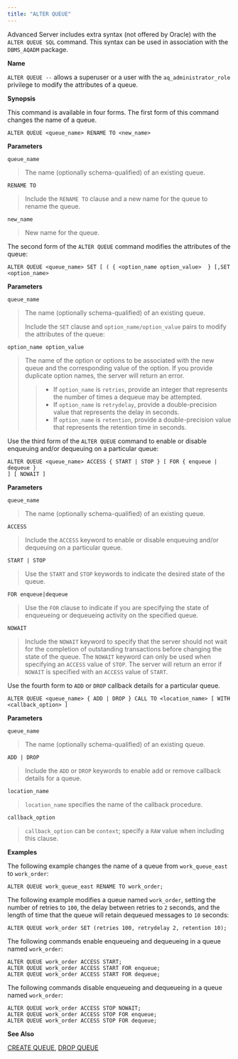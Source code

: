 ```yaml
---
title: "ALTER QUEUE"
---
```


<div id="alter_queue" class="registered_link"></div>

Advanced Server includes extra syntax (not offered by Oracle) with the `ALTER QUEUE SQL` command. This syntax can be used in association with the `DBMS_AQADM` package.

**Name**

`ALTER QUEUE --` allows a superuser or a user with the `aq_administrator_role` privilege to modify the attributes of a queue.

**Synopsis**

This command is available in four forms. The first form of this command changes the name of a queue.

```text
ALTER QUEUE <queue_name> RENAME TO <new_name>
```

**Parameters**

`queue_name`

> The name (optionally schema-qualified) of an existing queue.

`RENAME TO`

> Include the `RENAME TO` clause and a new name for the queue to rename the queue.

`new_name`

> New name for the queue.

The second form of the `ALTER QUEUE` command modifies the attributes of the queue:

```text
ALTER QUEUE <queue_name> SET [ ( { <option_name option_value>  } [,SET
<option_name>
```

**Parameters**

`queue_name`

> The name (optionally schema-qualified) of an existing queue.
>
> Include the `SET` clause and `option_name/option_value` pairs to modify the attributes of the queue:

`option_name option_value`

> The name of the option or options to be associated with the new queue and the corresponding value of the option. If you provide duplicate option names, the server will return an error.
>
> > -   If `option_name` is `retries`, provide an integer that represents the number of times a dequeue may be attempted.
> > -   If `option_name` is `retrydelay`, provide a double-precision value that represents the delay in seconds.
> > -   If `option_name` is `retention`, provide a double-precision value that represents the retention time in seconds.

Use the third form of the `ALTER QUEUE` command to enable or disable enqueuing and/or dequeuing on a particular queue:

```text
ALTER QUEUE <queue_name> ACCESS { START | STOP } [ FOR { enqueue | dequeue }
] [ NOWAIT ]
```

**Parameters**

`queue_name`

> The name (optionally schema-qualified) of an existing queue.

`ACCESS`

> Include the `ACCESS` keyword to enable or disable enqueuing and/or dequeuing on a particular queue.

`START | STOP`

> Use the `START` and `STOP` keywords to indicate the desired state of the queue.

`FOR enqueue|dequeue`

> Use the `FOR` clause to indicate if you are specifying the state of enqueueing or dequeueing activity on the specified queue.

`NOWAIT`

> Include the `NOWAIT` keyword to specify that the server should not wait for the completion of outstanding transactions before changing the state of the queue. The `NOWAIT` keyword can only be used when specifying an `ACCESS` value of `STOP`. The server will return an error if `NOWAIT` is specified with an `ACCESS` value of `START`.

Use the fourth form to `ADD` or `DROP` callback details for a particular queue.

```text
ALTER QUEUE <queue_name> { ADD | DROP } CALL TO <location_name> [ WITH
<callback_option> ]
```

**Parameters**

`queue_name`

> The name (optionally schema-qualified) of an existing queue.

`ADD | DROP`

> Include the `ADD` or `DROP` keywords to enable add or remove callback details for a queue.

`location_name`

> `location_name` specifies the name of the callback procedure.

`callback_option`

> `callback_option` can be `context`; specify a `RAW` value when including this clause.

**Examples**

The following example changes the name of a queue from `work_queue_east` to `work_order`:

```text
ALTER QUEUE work_queue_east RENAME TO work_order;
```

The following example modifies a queue named `work_order`, setting the number of retries to `100`, the delay between retries to `2` seconds, and the length of time that the queue will retain dequeued messages to `10` seconds:

```text
ALTER QUEUE work_order SET (retries 100, retrydelay 2, retention 10);
```

The following commands enable enqueueing and dequeueing in a queue named `work_order`:

```text
ALTER QUEUE work_order ACCESS START;
ALTER QUEUE work_order ACCESS START FOR enqueue;
ALTER QUEUE work_order ACCESS START FOR dequeue;
```

The following commands disable enqueueing and dequeueing in a queue named `work_order`:

```text
ALTER QUEUE work_order ACCESS STOP NOWAIT;
ALTER QUEUE work_order ACCESS STOP FOR enqueue;
ALTER QUEUE work_order ACCESS STOP FOR dequeue;
```

**See Also**

[CREATE QUEUE](30_create_queue/#create_queue), [DROP QUEUE](52_drop_queue/#drop_queue)
